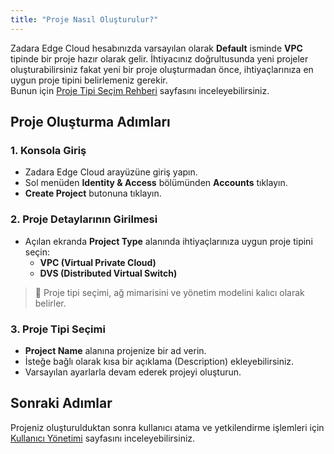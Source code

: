 ```yaml
---
title: "Proje Nasıl Oluşturulur?"
---
```


Zadara Edge Cloud hesabınızda varsayılan olarak **Default** isminde **VPC** tipinde bir proje hazır olarak gelir. İhtiyacınız doğrultusunda yeni projeler oluşturabilirsiniz fakat yeni bir proje oluşturmadan önce, ihtiyaçlarınıza en uygun proje tipini belirlemeniz gerekir.\
Bunun için [Proje Tipi Seçim Rehberi](/tr/projects/proje-tipi-secim-rehberi) sayfasını inceleyebilirsiniz.

## Proje Oluşturma Adımları

### 1. Konsola Giriş

- Zadara Edge Cloud arayüzüne giriş yapın.
- Sol menüden **Identity & Access** bölümünden **Accounts** tıklayın.
- **Create Project** butonuna tıklayın.

### 2. Proje Detaylarının Girilmesi

- Açılan ekranda **Project Type** alanında ihtiyaçlarınıza uygun proje tipini seçin:
  - **VPC (Virtual Private Cloud)**
  - **DVS (Distributed Virtual Switch)**

> 📌 Proje tipi seçimi, ağ mimarisini ve yönetim modelini kalıcı olarak belirler.

### 3. Proje Tipi Seçimi

- **Project Name** alanına projenize bir ad verin.
- İsteğe bağlı olarak kısa bir açıklama (Description) ekleyebilirsiniz.
- Varsayılan ayarlarla devam ederek projeyi oluşturun.

## Sonraki Adımlar

Projeniz oluşturulduktan sonra kullanıcı atama ve yetkilendirme işlemleri için [Kullanıcı Yönetimi](/tr/project/kullanici-yonetimi) sayfasını inceleyebilirsiniz.
